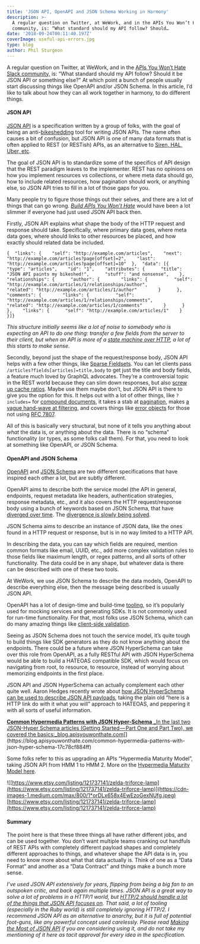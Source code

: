 ```yaml
---
title: 'JSON API, OpenAPI and JSON Schema Working in Harmony'
description: >-
  A regular question on Twitter, at WeWork, and in the APIs You Won’t Hate Slack
  community, is: “What standard should my API follow? Should…
date: '2018-09-24T00:11:40.197Z'
coverImage: useful-api-errors.jpg
type: blog
author: Phil Sturgeon
---
```


A regular question on Twitter, at WeWork, and in the [APIs You Won’t Hate Slack community,](http://slack.apisyouwonthate.com/) is: “What standard should my API follow? Should it be JSON API or something else?” At which point a bunch of people usually start discussing things like OpenAPI and/or JSON Schema. In this article, I’d like to talk about how they can all work together in harmony, to do different things.

#### **JSON API**

[JSON API](http://jsonapi.org/) is a specification written by a group of folks, with the goal of being an anti-[bikeshedding](http://bikeshed.org) tool for writing JSON APIs. The name often causes a bit of confusion, but JSON API is one of many data formats that is often applied to REST (or RESTish) APIs, as an alternative to [Siren, HAL, Uber, etc](https://sookocheff.com/post/api/on-choosing-a-hypermedia-format/).

The goal of JSON API is to standardize some of the specifics of API design that the REST paradigm leaves to the implementer. REST has no opinions on how you implement resources vs collections, or where meta data should go, how to include related resources, how pagination should work, or anything else, so JSON API tries to fill in a lot of those gaps for you.

Many people try to figure those things out their selves, and there are a lot of things that can go wrong. [_Build APIs You Won’t Hate_](https://apisyouwonthate.com/books/build-apis-you-wont-hate.html)  would have been a lot slimmer if everyone had just used JSON API back then.

Firstly, JSON API explains what shape the body of the HTTP request and response should take. Specifically, where primary data goes, where meta data goes, where should links to other resources be placed, and how exactly should related data be included.

```
{  "links": {    "self": "http://example.com/articles",    "next": "http://example.com/articles?page[offset]=2",    "last": "http://example.com/articles?page[offset]=10"  },  "data": [{    "type": "articles",    "id": "1",    "attributes": {      "title": "JSON API paints my bikeshed!",      "stuff": "and nonsense",    },    "relationships": {      "author": {        "links": {          "self": "http://example.com/articles/1/relationships/author",          "related": "http://example.com/articles/1/author"        }      },      "comments": {        "links": {          "self": "http://example.com/articles/1/relationships/comments",          "related": "http://example.com/articles/1/comments"        }      }    },    "links": {      "self": "http://example.com/articles/1"    }  }]}
```

_This structure initially seems like a lot of noise to somebody who is expecting an API to do one thing: transfer a few fields from the server to their client, but when an API is more of a_ [_state machine over HTTP_](https://blog.apisyouwonthate.com/representing-state-in-rest-and-graphql-9194b291d127)_, a lot of this starts to make sense._

Secondly, beyond just the shape of the request/response body, JSON API helps with a few other things, like [Sparse Fieldsets](http://jsonapi.org/format/#fetching-sparse-fieldsets). You can let clients pass `/articles?fields[articles]=title,body` to get just the title and body fields, a feature much loved by GraphQL advocates. They’re a controversial topic in the REST world because they can slim down responses, but also [screw up cache ratios](https://philsturgeon.uk/api/2017/08/13/a-happy-compromise-between-customization-and-cacheability/). Maybe use them maybe don’t, but JSON API is there to give you the option for this. It helps out with a lot of other things, like `?includes=` for [compound documents](http://jsonapi.org/format/#document-compound-documents), it takes a stab at [pagination](http://jsonapi.org/format/#fetching-pagination), makes [a vague hand-wave at filtering](http://jsonapi.org/format/#fetching-filtering), and covers things like [error objects](http://jsonapi.org/examples/#error-objects-basics) for those not using [RFC 7807](https://tools.ietf.org/html/rfc7807).

All of this is basically very structural, but none of it tells you anything about _what_ the data is, or anything about the data. There is no “schema” functionality (or types, as some folks call them). For that, you need to look at something like OpenAPI, or JSON Schema.

#### OpenAPI and JSON Schema

[OpenAPI](http://openapis.org/) and [JSON Schema](http://json-schema.org/) are two different specifications that have inspired each other a lot, but are subtly different.

OpenAPI aims to describe both the service model (the API in general, endpoints, request metadata like headers, authentication strategies, response metadata, etc., and it also covers the HTTP request/response body using a bunch of keywords based on JSON Schema, that have [diverged over time](https://blog.apisyouwonthate.com/openapi-and-json-schema-divergence-part-1-1daf6678d86e). The [divergence is slowly being solved](https://blog.apisyouwonthate.com/openapi-and-json-schema-divergence-part-2-52e282e06a05).

JSON Schema aims to describe an instance of JSON data, like the ones found in a HTTP request or response, but is in no way limited to a HTTP API.

In describing the data, you can say which fields are required, mention common formats like email, UUID, etc., add more complex validation rules to those fields like maximum length, or regex patterns, and all sorts of other functionality. The data could be in any shape, but whatever data is there can be described with one of these two tools.

At WeWork, we use JSON Schema to describe the data models, OpenAPI to describe everything else, then the message being described is usually JSON API.

OpenAPI has a lot of design-time and build-time [tooling](http://openapi.tools/), so it’s popularly used for mocking services and generating SDKs. It is not commonly used for run-time functionality. For that, most folks use JSON Schema, which can do many amazing things like [client-side validation](https://blog.apisyouwonthate.com/the-many-amazing-uses-of-json-schema-client-side-validation-c78a11fbde45).

Seeing as JSON Schema does not touch the service model, it’s quite tough to build things like SDK generators as they do not know anything about the endpoints. There could be a future where JSON HyperSchema can take over this role from OpenAPI, as a fully RESTful API with JSON HyperSchema would be able to build a HATEOAS compatible SDK, which would focus on navigating from root, to resource, to resource, instead of worrying about memorizing endpoints in the first place.

JSON API and JSON HyperSchema can actually complement each other quite well. Aaron Hedges recently wrote about [how JSON HyperSchema can be used to describe JSON API payloads](https://blog.apisyouwonthate.com/common-hypermedia-patterns-with-json-hyper-schema-17c78cf884ff), taking the plain old “here is a HTTP link do with it what you will” approach to HATEOAS, and peppering it with all sorts of useful information.

[**Common Hypermedia Patterns with JSON Hyper-Schema**
_In the last two JSON-Hyper Schema articles (Getting Started — Part One and Part Two), we covered the basics:_blog.apisyouwonthate.com](https://blog.apisyouwonthate.com/common-hypermedia-patterns-with-json-hyper-schema-17c78cf884ff "https://blog.apisyouwonthate.com/common-hypermedia-patterns-with-json-hyper-schema-17c78cf884ff")[](https://blog.apisyouwonthate.com/common-hypermedia-patterns-with-json-hyper-schema-17c78cf884ff)

Some folks refer to this as upgrading an APIs “Hypermedia Maturity Model”, taking JSON API from HMM 1 to HMM 2. More on the [Hypermedia Maturity Model here](https://8thlight.com/blog/jason-desrosiers/2018/05/30/the-hypermedia-maturity-model.html).

![[https://www.etsy.com/listing/121737141/zelda-triforce-lamp](https://www.etsy.com/listing/121737141/zelda-triforce-lamp)](https://cdn-images-1.medium.com/max/800/1*orDLx658x4EwEzoGexNUfg.jpeg)
[https://www.etsy.com/listing/121737141/zelda-triforce-lamp](https://www.etsy.com/listing/121737141/zelda-triforce-lamp)

#### Summary

The point here is that these three things all have rather different jobs, and can be used together. You don’t want multiple teams cranking out handfuls of REST APIs with completely different payload shapes and completely different approaches to things, and whatever shape the API data is in, you need to know more about what that data actually is. Think of one as a “Data Format” and another as a “Data Contract” and things make a bunch more sense.

_I’ve used JSON API extensively for years, flipping from being a big fan to an outspoken critic, and back again multiple times. JSON API is a great way to solve a lot of problems in a HTTP/1 world, but_ [_HTTP/2 should handle a lot of the things that JSON API focuses on_](https://blog.apisyouwonthate.com/lets-stop-building-apis-around-a-network-hack-9a68f7e83dd2)_. That said, a lot of tooling (especially in the Ruby world) is still completely ignoring HTTP/2. I recommend JSON API as an alternative to anarchy, but it is full of potential foot-guns, like any powerful concept used carelessly. Please read_ [_Making the Most of JSON API_](https://blog.apisyouwonthate.com/making-the-most-of-json-api-7fb51f4407aa) _if you are considering using it, and do not take my mentioning of it here as tacit approval for every idea in the specification._